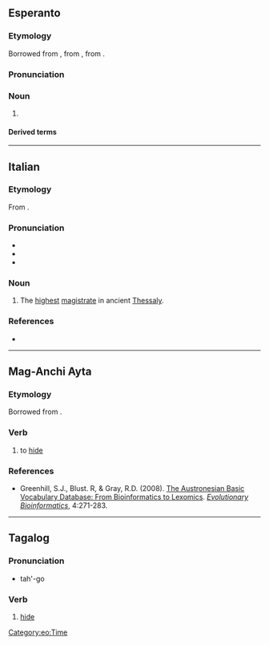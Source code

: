 {{also|Tago|tágo}}
==Esperanto==

===Etymology===
Borrowed from {{bor|eo|de|Tag}}, from {{der|eo|goh|tag}}, from {{der|eo|gem-pro|*dagaz}}.

===Pronunciation===
{{eo-IPA|a=Eo-tago.ogg}}

===Noun===
{{eo-head}}

# {{l|en|day}}
#: {{uxi|eo|Deziranta vin feliĉon por la speciala '''tago'''. Havu mirindan naskiĝtagon!|Wishing you every happiness this special '''day''' brings. Have a wonderful birthday!}}
#: {{syn|eo|diurno|tagnokto}}

====Derived terms====
{{der4|eo|{{l|eo|antaŭtagmezo|t=forenoon}}|{{l|eo|antaŭtago|t=eve}}|{{l|eo|ĉiutaga|t=casual}}|{{l|eo|festotago|t=holiday}}|{{l|eo|labortago|t=word day}}|{{l|eo|laŭtage|t=per day}}|{{l|eo|naskiĝtago|t=birth date}}|{{l|eo|naskotago|t=birth date}}|{{l|eo|posttagmezo|t=afternoon}}|{{l|eo|taga|t=daily}}|{{l|eo|tagdaŭra|t=all-day}}|{{l|eo|tage|t=by day}}|{{l|eo|tagiĝi|t=to become day}}|{{l|eo|tagiĝo|t=dawn}}|{{l|eo|tagmezo|t=midday}}|{{l|eo|unutaga|t=one-day}}
}}

{{eo BRO|2}}
{{eo GCSE|0}}
{{Universala Vortaro}}

[[Category:eo:Time]]

----

==Italian==

===Etymology===
From {{bor|it|grc|ταγός}}.

===Pronunciation===
* {{it-IPA|tàgo}}
* {{rhymes|it|aɡo}}
* {{hyph|it|tà|go}}

===Noun===
{{it-noun|m}}

# {{tlb|it|historical}} The [[highest]] [[magistrate]] in ancient [[Thessaly]].

===References===
* {{R:it:Trec}}

----

==Mag-Anchi Ayta==

===Etymology===
Borrowed from {{bor|sgb|tl|tago}}.

===Verb===
{{head|sgb|verb}}

# to [[hide]]

===References===
* Greenhill, S.J., Blust. R, & Gray, R.D. (2008). [https://abvd.shh.mpg.de/publications/index.php?pub=Greenhill_et_al2008 The Austronesian Basic Vocabulary Database: From Bioinformatics to Lexomics]. ''[http://journals.sagepub.com/doi/abs/10.4137/EBO.S893 Evolutionary Bioinformatics]'', 4:271-283.

----

==Tagalog==

===Pronunciation===
* tah'-go

===Verb===
{{head|tl|verb}}

# [[hide]]